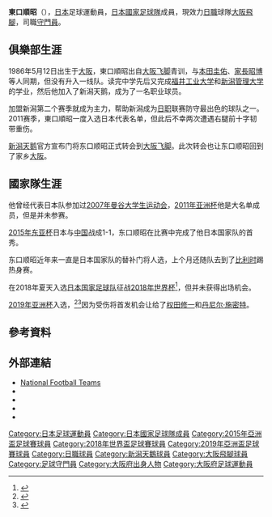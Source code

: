 {{expand|time=2015-09-13T14:25:03+00:00}}
{{refimprove|time=2015-09-13T14:25:03+00:00}}
{{Infobox football biography
|name=東口順昭
|image=Masaaki Higashiguchi 20180612 (cropped).jpg
|caption=2018年代表[[日本國家足球隊|日本國家足球隊]]參加比賽
|fullname={{lang|ja|東口 順昭}}
|birth_date={{Birth date and age|1986|5|12}}
|cityofbirth=[[大阪府|大阪府]][[高槻市|高槻市]]
|countryofbirth={{JPN}}
|height=
|position=[[守門員_(足球)|守門員]]
|currentclub=[[大阪飛腳|大阪飛腳]]
|clubnumber=1
|years1=2009–2013
|clubs1=[[新潟天鵝|新潟天鵝]]
|caps1=84
|goals1=0
|years2=2014–
|clubs2=[[大阪飛腳|大阪飛腳]]
|caps2=273
|goals2=0
|nationalyears1=2015–
|nationalteam1=[[日本國家足球隊|日本]]
|nationalcaps1=8
|nationalgoals1=0
|pcupdate=2021年12月4日
|ntupdate=2019年3月22日
}}

{{japanese|japanese=東口 順昭|kana=ひがしぐち まさあき|romaji=Higashiguchi Masaaki}}

'''東口順昭'''（{{Bd|1986年|5月12日||}}），[[日本|日本]]足球運動員，[[日本國家足球隊|日本國家足球隊]]成員，現效力[[日本職業足球聯賽|日職]]球隊[[大阪飛腳|大阪飛腳]]，司職[[守門員|守門員]]。

==俱樂部生涯==
1986年5月12日出生于[[大阪市|大阪]]，東口順昭出自[[大阪飞脚|大阪飞脚]]青训，与[[本田圭佑|本田圭佑]]、[[家長昭博|家長昭博]]等人同期，但没有升入一线队。读完中学先后又完成[[福井工业大学|福井工业大学]]和[[新潟管理大学|新潟管理大学]]的学业，然后他加入了新潟天鹅，成为了一名职业球员。

加盟新潟第二个赛季就成为主力，帮助新潟成为[[日职|日职]]联赛防守最出色的球队之一。2011赛季，東口順昭一度入选日本代表名单，但此后不幸两次遭遇右腿前十字韧带重伤。

[[新潟天鹅|新潟天鹅]]官方宣布门将东口顺昭正式转会到[[大阪飞脚|大阪飞脚]]。此次转会也让东口顺昭回到了家乡[[大阪市|大阪]]。

==國家隊生涯==
他曾经代表日本队参加过[[2007年夏季世界大学运动会|2007年曼谷大学生运动会]]，[[2011年亚洲杯|2011年亚洲杯]]他是大名单成员，但是并未参赛。

[[2015年东亚杯|2015年东亚杯]]日本与[[中国|中国]]战成1-1，东口顺昭在比赛中完成了他日本国家队的首秀。

东口顺昭近年来一直是日本国家队的替补门将人选，上个月还随队去到了[[比利时|比利时]]踢热身赛。

在2018年夏天入选[[日本国家足球队|日本国家足球队]]征战[[2018年世界杯|2018年世界杯]]<ref>{{cite web|title= World Cup 2018: All the confirmed squads for this summer's finals in Russia|url= https://www.bbc.co.uk/sport/football/440833652018}}</ref>，但并未获得出场机会。

[[2019年亚洲杯|2019年亚洲杯]]入选，<ref>{{cite web|title=Japan announce squad for UAE 2019|url=http://www.the-afc.com/competitions/afc-asian-cup/latest/news/japan-announce-squad-for-uae-2019|publisher=AFC|accessdate=13 December 2018|archive-date=2019-04-02|archive-url=https://web.archive.org/web/20190402161138/https://www.the-afc.com/competitions/afc-asian-cup/latest/news/japan-announce-squad-for-uae-2019|dead-url=no}}</ref><ref>{{cite web |title=SAMURAI BLUE森保監督、「成長しながら王座奪還を目指す」 |url=http://www.jfa.jp/samuraiblue/asiancup2019/news/00019980/ |publisher=[[Japan_Football_Association|JFA]] |accessdate=13 December 2018 |language=ja |date=13 December 2018 |archive-date=2021-01-25 |archive-url=https://web.archive.org/web/20210125142254/http://www.jfa.jp/samuraiblue/asiancup2019/news/00019980/ |dead-url=no }}</ref>因为受伤将首发机会让给了[[权田修一|权田修一]]和[[丹尼尔·施密特|丹尼尔·施密特]]。

==參考資料==
{{reflist}}

==外部連結==
*[http://www.national-football-teams.com/player/60059/Masaaki_Higashiguchi.html National Football Teams] {{Wayback|url=http://www.national-football-teams.com/player/60059/Masaaki_Higashiguchi.html |date=20210802124634 }}
* {{Official|http://www2.gamba-osaka.net/club/player01.html|name=ガンバ大阪による公式プロフィール}}
* {{J.League player}}
* {{Twitter|hi_five21}}
* {{Instagram|higashiguchi_official}}

{{大阪飛腳球員名單}}
{{2015年亞洲盃足球賽日本參賽名單}}
{{2018年世界盃足球賽日本參賽名單}}
{{2019年亞洲盃足球賽日本參賽名單}}

[[Category:日本足球運動員|Category:日本足球運動員]]
[[Category:日本國家足球隊成員|Category:日本國家足球隊成員]]
[[Category:2015年亞洲盃足球賽球員|Category:2015年亞洲盃足球賽球員]]
[[Category:2018年世界盃足球賽球員|Category:2018年世界盃足球賽球員]]
[[Category:2019年亞洲盃足球賽球員|Category:2019年亞洲盃足球賽球員]]
[[Category:日職球員|Category:日職球員]]
[[Category:新潟天鵝球員|Category:新潟天鵝球員]]
[[Category:大阪飛腳球員|Category:大阪飛腳球員]]
[[Category:足球守門員|Category:足球守門員]]
[[Category:大阪府出身人物|Category:大阪府出身人物]]
[[Category:大阪府足球運動員|Category:大阪府足球運動員]]